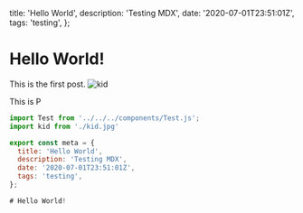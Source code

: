 
  title: 'Hello World',
  description: 'Testing MDX',
  date: '2020-07-01T23:51:01Z',
  tags: 'testing',
};

# Hello World!

This is the first post.
<img src={kid} alt="kid" />
<Test />
<p>This is P</p>

```js
import Test from '../../../components/Test.js';
import kid from './kid.jpg'

export const meta = {
  title: 'Hello World',
  description: 'Testing MDX',
  date: '2020-07-01T23:51:01Z',
  tags: 'testing',
};

# Hello World!
```
